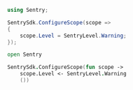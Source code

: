 ```csharp
using Sentry;

SentrySdk.ConfigureScope(scope =>
{
    scope.Level = SentryLevel.Warning;
});
```

```fsharp
open Sentry

SentrySdk.ConfigureScope(fun scope ->
    scope.Level <- SentryLevel.Warning
    ())
```

